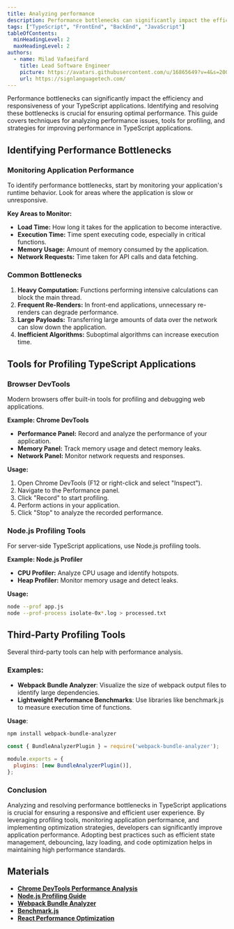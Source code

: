 ```yaml
---
title: Analyzing performance
description: Performance bottlenecks can significantly impact the efficiency and responsiveness of your TypeScript applications. Identifying and resolving these bottlenecks is crucial for ensuring optimal performance. This guide covers techniques for analyzing performance issues, tools for profiling, and strategies for improving performance in TypeScript applications.
tags: ["TypeScript", "FrontEnd", "BackEnd", "JavaScript"]
tableOfContents:
  minHeadingLevel: 2
  maxHeadingLevel: 2
authors:
  - name: Milad Vafaeifard
    title: Lead Software Engineer
    picture: https://avatars.githubusercontent.com/u/16865649?v=4&s=200
    url: https://signlanguagetech.com/
---
```


Performance bottlenecks can significantly impact the efficiency and responsiveness of your TypeScript applications. Identifying and resolving these bottlenecks is crucial for ensuring optimal performance. This guide covers techniques for analyzing performance issues, tools for profiling, and strategies for improving performance in TypeScript applications.

## Identifying Performance Bottlenecks

### Monitoring Application Performance

To identify performance bottlenecks, start by monitoring your application's runtime behavior. Look for areas where the application is slow or unresponsive.

**Key Areas to Monitor:**

- **Load Time:** How long it takes for the application to become interactive.
- **Execution Time:** Time spent executing code, especially in critical functions.
- **Memory Usage:** Amount of memory consumed by the application.
- **Network Requests:** Time taken for API calls and data fetching.

### Common Bottlenecks

1. **Heavy Computation:** Functions performing intensive calculations can block the main thread.
2. **Frequent Re-Renders:** In front-end applications, unnecessary re-renders can degrade performance.
3. **Large Payloads:** Transferring large amounts of data over the network can slow down the application.
4. **Inefficient Algorithms:** Suboptimal algorithms can increase execution time.

## Tools for Profiling TypeScript Applications

### Browser DevTools

Modern browsers offer built-in tools for profiling and debugging web applications.

**Example: Chrome DevTools**

- **Performance Panel:** Record and analyze the performance of your application.
- **Memory Panel:** Track memory usage and detect memory leaks.
- **Network Panel:** Monitor network requests and responses.

**Usage:**

1. Open Chrome DevTools (F12 or right-click and select "Inspect").
2. Navigate to the Performance panel.
3. Click "Record" to start profiling.
4. Perform actions in your application.
5. Click "Stop" to analyze the recorded performance.

### Node.js Profiling Tools

For server-side TypeScript applications, use Node.js profiling tools.

**Example: Node.js Profiler**

- **CPU Profiler:** Analyze CPU usage and identify hotspots.
- **Heap Profiler:** Monitor memory usage and detect leaks.

**Usage:**

```sh
node --prof app.js
node --prof-process isolate-0x*.log > processed.txt
```

## Third-Party Profiling Tools

Several third-party tools can help with performance analysis.

### Examples:

- **Webpack Bundle Analyzer**: Visualize the size of webpack output files to identify large dependencies.
- **Lightweight Performance Benchmarks**: Use libraries like benchmark.js to measure execution time of functions.

**Usage**:

```sh
npm install webpack-bundle-analyzer
```

```javascript
const { BundleAnalyzerPlugin } = require('webpack-bundle-analyzer');

module.exports = {
  plugins: [new BundleAnalyzerPlugin()],
};
```

### Conclusion

Analyzing and resolving performance bottlenecks in TypeScript applications is crucial for ensuring a responsive and efficient user experience. By leveraging profiling tools, monitoring application performance, and implementing optimization strategies, developers can significantly improve application performance. Adopting best practices such as efficient state management, debouncing, lazy loading, and code optimization helps in maintaining high performance standards.

## Materials

- [**Chrome DevTools Performance Analysis**](https://developers.google.com/web/tools/chrome-devtools/evaluate-performance)
- [**Node.js Profiling Guide**](https://nodejs.org/en/docs/guides/simple-profiling/)
- [**Webpack Bundle Analyzer**](https://github.com/webpack-contrib/webpack-bundle-analyzer)
- [**Benchmark.js**](https://benchmarkjs.com/)
- [**React Performance Optimization**](https://reactjs.org/docs/optimizing-performance.html)
